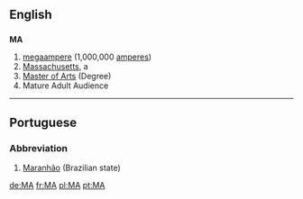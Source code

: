 ==English==

==={{Abbreviation}}===
'''MA'''

#[[megaampere]]   (1,000,000 [[ampere]]s)
#[[Massachusetts]], a {{USstate}}
#[[Master of Arts]] (Degree)
#Mature Adult Audience
----

==Portuguese==
===Abbreviation===
#[[Maranhão]] (Brazilian state)

[[de:MA]]
[[fr:MA]]
[[pl:MA]]
[[pt:MA]]